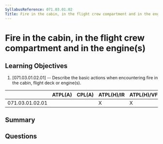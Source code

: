 ```yaml
---
SyllabusReference: 071.03.01.02
Title: Fire in the cabin, in the flight crew compartment and in the engine(s)
---
```


# Fire in the cabin, in the flight crew compartment and in the engine(s)

## Learning Objectives

1. [071.03.01.02.01] -- Describe the basic actions when encountering fire in the
   cabin, flight deck or engine(s).

|                 | ATPL(A) | CPL(A) | ATPL(H)/IR | ATPL(H)/VFR | CPL(H) | IR  | CBIR(A) |
| --------------- | ------- | ------ | ---------- | ----------- | ------ | --- | ------- |
| 071.03.01.02.01 |         |        | X          | X           | X      |     |         |

## Summary

## Questions
